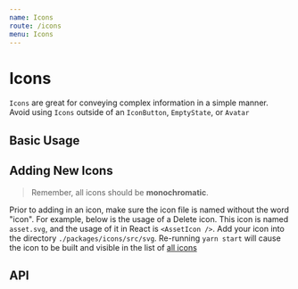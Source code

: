 ```yaml
---
name: Icons
route: /icons
menu: Icons
---
```



# Icons

`Icons` are great for conveying complex information in a simple manner. Avoid using `Icons` outside of an `IconButton`, `EmptyState`, or `Avatar`

## Basic Usage

<Playground>
  <AssetIcon />
</Playground>

## Adding New Icons

> Remember, all icons should be **monochromatic**.

Prior to adding in an icon, make sure the icon file is named without the word "icon". For example, below is the usage of a Delete icon. This icon is named `asset.svg`, and the usage of it in React is `<AssetIcon />`. Add your icon into the directory `./packages/icons/src/svg`. Re-running `yarn start` will cause the icon to be built and visible in the list of [all icons](/icons/all)

## API

<PropsTable of={Base} />
